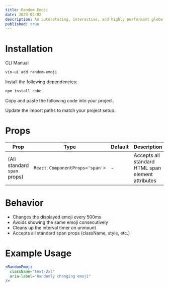 ```yaml
---
title: Random Emoji
date: 2023-08-02
description: An autorotating, interactive, and highly performant globe made using WebGL.
published: true
---
```


<ComponentPreview name="random-emoji" />

# Installation

<Tabs defaultValue="cli">

<TabsList>
  <TabsTrigger value="cli">CLI</TabsTrigger>
  <TabsTrigger value="manual">Manual</TabsTrigger>
</TabsList>
<TabsContent value="cli">

```bash
vin-ui add random-emoji
```

</TabsContent>

<TabsContent value="manual">

<Steps>

<Step>Install the following dependencies:</Step>

```bash
npm install cobe
```

<Step>Copy and paste the following code into your project.</Step>

<ComponentSource name="random-emoji" />

<Step>Update the import paths to match your project setup.</Step>

</Steps>

</TabsContent>

</Tabs>

# Props
| Prop | Type | Default | Description |
|------|------|---------|-------------|
| (All standard `span` props) | `React.ComponentProps<'span'>` | - | Accepts all standard HTML span element attributes |

# Behavior
- Changes the displayed emoji every 500ms
- Avoids showing the same emoji consecutively
- Cleans up the interval timer on unmount
- Accepts all standard span props (className, style, etc.)



# Example Usage

```jsx
<RandomEmoji 
  className="text-2xl"
  aria-label="Randomly changing emoji"
/>
